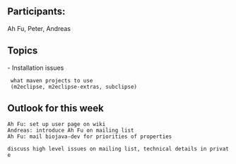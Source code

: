 
==Participants:==
Ah Fu, Peter, Andreas

== Topics ==

- Installation issues
  what maven projects to use
  (m2eclipse, m2eclipse-extras, subclipse)

== Outlook for this week ==

 Ah Fu: set up user page on wiki
 Andreas: introduce Ah Fu on mailing list
 Ah Fu: mail biojava-dev for priorities of properties

 discuss high level issues on mailing list, technical details in private